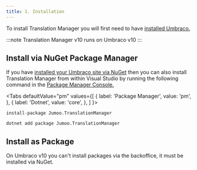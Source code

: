 ```yaml
---
title: 1. Installation
---
```


To install Translation Manager you will first need to have [installed Umbraco.](https://docs.umbraco.com/umbraco-cms/fundamentals/setup/install)

:::note
Translation Manager v10 runs on Umbraco v10
::: 

## Install via NuGet Package Manager 
If you have [installed your Umbraco site via NuGet](https://our.umbraco.com/documentation/Fundamentals/Setup/Install/install-umbraco-with-nuget) then you can also install Translation Manager from within Visual Studio by running the following command in the [Package Manager Console.](https://docs.microsoft.com/en-us/nuget/consume-packages/install-use-packages-powershell)



<Tabs
  defaultValue="pm"
  values={[
    { label: 'Package Manager', value: 'pm', },
    { label: 'Dotnet', value: 'core', },
  ]
}>
<TabItem value="pm">

```cli
install-package Jumoo.TranslationManager 
```

</TabItem>
<TabItem value="core">

```cli
dotnet add package Jumoo.TranslationManager
```

</TabItem>
</Tabs>

## Install as Package 
On Umbraco v10 you can't install packages via the backoffice, it must be installed via NuGet.
 
